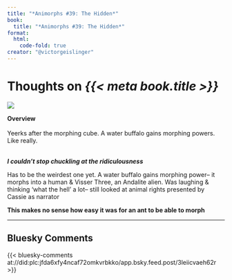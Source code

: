 ```yaml
---
title: "*Animorphs #39: The Hidden*"
book:
  title: "*Animorphs #39: The Hidden*"
format:
  html:
    code-fold: true
creator: "@victorgeislinger"
---
```


# Thoughts on *{{< meta book.title >}}*

::: {layout="[30,70]"}
![](https://books.google.com/books/content?id=g2YwDwAAQBAJ&printsec=frontcover&img=2)

**Overview** <br/>
<br/>
Yeerks after the morphing cube. A water buffalo gains morphing powers.
<br/>Like really.
<br/>
<br/>


:::


***I couldn't stop chuckling at the ridiculousness***

Has to be the weirdest one yet. A water buffalo gains morphing power– it morphs into a human & Visser Three, an Andalite alien. Was laughing & thinking 'what the hell' a lot– still looked at animal rights presented by Cassie as narrator

**This makes no sense how easy it was for an ant to be able to morph**

--- 

:::{.callout-note icon=false}

## Bluesky Comments

{{< bluesky-comments at://did:plc:jfda6xfy4ncaf72omkvrbkko/app.bsky.feed.post/3leiicvaeh62r >}}


:::